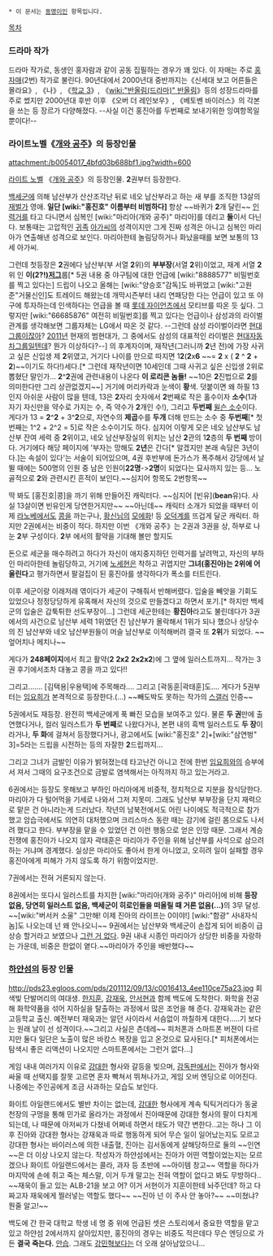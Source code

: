  * 이 문서는 [[동명이인]] 항목입니다.

[[목차]]

=== 드라마 작가 ===
드라마 작가로, 동생인 홍자람과 같이 공동 집필하는 경우가 꽤 있다. 이 자매는 주로 [[홍자매]](2번) 작가로 불린다.
90년대에서 2000년대 중반까지는《신세대 보고 어른들은 몰라요》, 《나》, 《[[학교 3]]》, 《[[wiki:"반올림(드라마)" 반올림]]》등의 성장드라마를 주로 썼지만 2000년대 후반 이후 《오버 더 레인보우》, 《베토벤 바이러스》의 각본을 쓰는 등 장르가 다양해졌다.
--사실 이건 홍진아를 두번째로 보내기위한 잉여항목일 뿐이다!--
=== 라이트노벨《[[개와 공주]]》의 등장인물 ===
attachment:/b0054017_4bfd03b688bf1.jpg?width=600

[[라이트 노벨]] 《[[개와 공주]]》의 등장인물. '''2'''권부터 등장한다.

[[백세군]]에 의해 남산부가 산산조각난 뒤로 네오 남산부라고 하는 새 부를 조직한 13살의 [[재벌]]가 영애. '''일단 [wiki:"홍진호" 이름부터 비범하다]''' 항상 ~~바퀴가 '''2'''개 달린~~ [[인력거]]를 타고 다니면서 심복인 [wiki:"마리아(개와 공주)" 마리아]를 데리고 '''둘'''이서 다닌다. 보통때는 고압적인 [[귀족]] [[아가씨]]의 성격이지만 그게 진짜 성격은 아니고 심복인 마리아가 연출해낸 성격으로 보인다. 마리아한테 놀림당하거나 화났을때를 보면 보통의 13세 아가씨.

그런데 첫등장은 '''2'''권에다 남산부(부 서열 '''2'''위)의 '''부부장'''(서열 '''2'''위)이었고, 재계 서열 '''2'''위 인 '''이(2?!)''''''[[저그]]'''룹[* 5권 내용 중 야구팀에 대한 언급에 [wiki:"8888577" 비밀번호를 찍고 있다는] 드립이 나오고 올해는 [wiki:"양승호"감독]도 바뀌었고 [wiki:"고원준"거물신인]도 트레이드 해왔는데 개막시즌부터 내리 연패당한 다는 언급이 있고 또 야구에 투자하는데 인색하다는 언급을 볼 때 [[롯데 자이언츠]]에서 모티브를 따온 듯 싶다. 그렇지만 [wiki:"66685876" 여전히 비밀번호]를 찍고 있다는 언급이나 삼성과의 라이벌 관계를 생각해보면 그룹자체는 LG에서 따온 것 같다. --그런데 삼성 라이벌이라면 [[현대그룹]]이잖아? [[2011년]] 현재의 범현대가, 그 중에서도 삼성의 대표적인 라이벌은 [[현대자동차그룹]]일텐데? 뭔가 이상하다?--]
의 후계자이며, 재작년(그러니까 '''2'''년 전)에 가장 사귀고 싶은 신입생 제 '''2'''위였고, 거기다 나이를 만으로 따지면 1'''2'''('''2'''x'''6''' ~~= '''2''' x ( '''2''' ^ '''2''' + '''2''')~~이기도 하다!)세다.[* 그런데 재작년이면 10세인데 그때 사귀고 싶은 신입생 2위로 뽑혔단 말인가... '''2'''^'''2'''권에 관련내용이 나온다 '''이 로리콘 놈들!''' ~~10은 '''2'''진법으로 '''2'''를 의미한다만 그리 상관없겠지~~] 거기에 머리카락과 눈색이 '''황'''색. 덧붙이면 왜 하필 13인지 아쉬운 사람이 많을 텐데, 13은 '''2'''자리 숫자에서 '''2'''번째로 작은 홀수이자 '''소수'''(1과 자기 자신만을 약수로 가지는 수, 즉 약수가 '''2'''개인 수!), 그리고 '''두번째''' [http://mathworld.wolfram.com/WilsonPrime.html 윌슨 소수]이다. 게다가 13 = '''2'''^'''2''' + 3^'''2'''으로, 자연수의 '''제곱'''수를 '''두개''' 더해 만드는 소수 중 '''두번째'''[* 첫번째는 1^2 + 2^2 = 5]로 작은 소수이기도 하다. 심지어 이렇게 모은 네오 남산부도 남산부 잔여 세력 중 '''2'''위이고, 네오 남산부장실의 위치는 남산 '''2'''관의 1'''2'''층의 '''두 번째''' 방이다. 거기에다 해당 페이지에 '부자는 망해도 '''2년'''은 간다[* 알겠지만 본래 속담은 3년이다.]는 속설이 있다'는 서술이 되어있으며, 4권 후반부에 돈가스가 폭주해서 강당에서 날뛸 때에는 500명의 인원 중 남은 인원이'''22명'''->'''2명'''이 되었다는 묘사까지 있는 등... 노골적으로 '''2'''와 관련시킨 흔적이 보인다.~~심지어 항목도 2번항목~~ 

딱 봐도 [홍진호|콩]을 까기 위해 만들어진 캐릭터다. ~~심지어 [빈유]('''bean'''유)다. 사실 13살이면 빈유인게 당연한거지만~~ ~~아닌데~~ 캐릭터 소개가 되었을 때부터 이제 [[라노베]]에서도 [[콩]]을 까는구나, [[황신]]님의 [[모에화]]! 등 [[오덕]]계를 뜨겁게 달군 캐릭터. 하지만 2권에서는 비중이 적다. 하지만 이번 《개와 공주》는 2권과 3권을 상, 하부로 나눈 '''2'''부 구성이다. '''2'''부 에서의 활약을 기대해 볼만 할지도

돈으로 세군을 매수하려고 하다가 자신이 애지중지하던 인력거를 날려먹고, 자신의 부하인 마리아한테 놀림당하고, 거기에 [[노세현]]은 착하고 귀엽지만 '''그녀(홍진아)는 2위에 어울린다'''고 평가하면서 팔걸집이 된 홍진아를 생각하다가 폭소를 터트린다.

이후 세군이랑 이래저래 엮이다가 세군이 구해줘서 반해버렸다. 입술을 빼앗을 기회도 있었으나 정정당당하게 유혹해서 자신의 것으로 만들겠다고 하면서 포기.[* 하지만 백세군의 입술은 갑툭튀한 선도부장이...] 그런데 세군한테는 '''황진아'''라고도 불린데다가 3권에서의 사건으로 남산부 세력 1위였던 진 남산부가 몰락해서 1위가 되나 했으나 상당수의 진 남산부와 네오 남산부원들이 머슬 남산부로 이적해버려 결국 또 '''2위'''가 되었다. ~~엎어치나 메치나~~

게다가 '''248페이지'''에서 최고 활약('''2''' '''2x2''' '''2x2x2''')에 그 옆에 일러스트까지... 작가는 3권 후기에서조차 대놓고 콩을 까고 있다!!

그리고……. [김택용|우용택]에 주목해라…. 그리고 [곽동훈|곽태훈]도…. 게다가 5권부터는 [[임요희]]가 본격적으로 등장한다.(...) ~~빼도박도 못하는 작가의 [[스갤]]러 인증~~

5권에서도 재등장. 완전히 백세군에게 푹 빠진 모습을 보여주고 있다. 물론 '''두 권'''만에 출연했다거나, 컬러 일러스트가 '''두 번째'''로 나왔다거나, 본편 내의 흑백 일러스트도 '''두 장'''이라거나, '''두 화'''에 걸쳐서 등장했다거나, 광고에서도 [wiki:"홍진호" 2]+[wiki:"삼연벙" 3]=5라는 드립을 시전하는 등의 자잘한 '''2'''드립까지...

그리고 그녀가 금발인 이유가 밝혀졌는데 타고난건 아니고 전에 한번 [[임요희]]와의 승부에서 져서 그때의 요구조건으로 금발로 염색해서는 아직까지 하고 있는거라고.

6권에서는 등장도 못해보고 부하인 마리아에게 비중적, 정치적으로 지분을 잠식당한다. 마리아가 다 털어먹을 기세로 나와서 그저 지못미. 그래도 남산부 부부장을 단지 재력으로 맡은 건 아니라는게 드러났다. 작년의 남북전에서도 어린 나이에도 적극적으로 참가했고 암습극에서도 의연히 대처했으며 크리스마스 동란 때는 감기에 걸린 몸으로도 나서려 했다고 한다. 부부장을 맡을 수 있었던 건 이런 행동으로 얻은 인망 때문. 그래서 계승전쟁에 홍진아가 나오지 않자 곽태훈은 마리아가 주인을 위해 남산부를 사석으로 삼으려 하는 거냐며 경계했다. 실상은 마리아도 좋아서 한게 아니었고, 오히려 일이 실패할 경우 홍진아에게 피해가 가지 않도록 하기 위함이었지만.

7권에서는 전혀 거론되지 않는다.

8권에서는 또다시 일러스트를 차지한 [wiki:"마리아(개와 공주)" 마리아]에 비해 '''등장 없음, 당연히 일러스트 없음, 백세군이 히로인들을 떠올릴 때 거론 없음(...)'''의 3무 달성. ~~[wiki:"버서커 소울" 그만해! 이제 진아의 라이프는 0이야!] [wiki:"함광" 사내자식놈]도 나오는데 넌 왜 안나오니~~
9권에서는 남산부와 백세군이 손잡게 되어 비중이 급상승 할거라고 보였으나 [[그런 거 없다]]. 9권 내내 시종인 마리아가 상당한 비중을 자랑하는 가운데, 비중은 한없이 옅다.~~마리아가 주인을 배반했다~~

=== [[하얀섬]]의 등장 인물 ===
http://pds23.egloos.com/pds/201112/09/13/c0016413_4ee110ce75a23.jpg
회색빛 단발머리의 여대생. [[한지훈]], [[강재욱]], [[안서현]]과 함께 백도에 도착한다. 화학을 전공해 화학약품을 섞어 지하실을 탈출하는 과정에서 많은 조언을 해 준다. 강재욱과는 같은 고등학교 출신. 예전부터 재욱과는 알던 사이라서 서슴없이 까칠하게 대한다.....기 보다는 원래 날이 선 성격이다.~~그리고 사실은 츤데레~~
피처폰과 스마트폰 버젼이 다르지만 둘다 일단은 노출이 많은 바캉스 복장을 입고 온것으로 묘사된다.[* 피처폰에서는 탐색시 좋은 리액션이 나오지만 스마트폰에서는 그런거 없다...]

게임 내내 여러가지 이유로 [[강대한]] 형사와 갈등을 빚으며, [[감독판]]에서는 진아가 형사와 싸울 때 선택지를 잘못 고르면 혼자 빡쳐서 뛰쳐나가고, 게임 오버 엔딩으로 이어진다. 나중에는 주인공에게 조금 사과하는 모습도 보인다.

화이트 아일랜드에서도 별반 차이는 없는데, [[강대한]] 형사에게 계속 틱틱거리다가 동굴 천장의 구멍을 통해 민가로 올라가는 과정에서 진아때문에 강대한 형사의 팔이 다치게 되는데, 나 때문에 아저씨가 다쳤네 어쩌네 하면서 태도가 약간 변한다..고는 하나 그 이후 진아와 강대한 형사는 강재욱과 따로 행동하게 되어 무슨 일이 일어났는지도 모르고 강대한 형사는 바이러스에 의한 내출혈, 진아는 김서동에게 살해당하므로 둘의 ~~인연~~은 더 이상 나오지 않는다. 작성자가 하얀섬에서는 진아가 어떤 역할이었는지는 모르겠으나 화이트 아일랜드에서는 콜라, 과자 등 초반에 ~~아이템 창고~~ 역할을 하다가 마지막에 손에 쥐고 죽는 체스말, 이거 두개 말고는 전혀 역할이 없다고 봐도 무방하다.. ~~재욱이 들고 있는 ALB-21을 보고 어? 이거 서현이가 지훈이한테 놔주던데? 하고 다짜고자 재욱에게 찔러넣는 역할도 했다~~ ~~진아 넌 이 주사 안 놓아?~~ ~~미쳤냐? 뭔줄 알고!~~

백도에 간 한국 대학교 학생 네 명 중 위에 언급된 셋은 스토리에서 중요한 역할을 맡고 있고 하얀섬 2에서까지 살아있지만, 홍진아의 경우는 비중도 적은데다 무슨 엔딩으로 가든 '''결국 죽는다.''' [[안습]]. 그래도 [[강민혁]]보다는 더 오래 살아남았으니...
